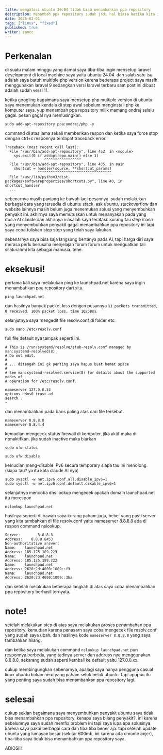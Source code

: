 ```yaml
---
title: mengatasi ubuntu 20.04 tidak bisa menambahkan ppa repository
description: menambah ppa repository sudah jadi hal biasa ketika kita ingin menginstall aplikasi tertentu di ubuntu, jika tidak bisa menambah ppa repository maka pusing pala berbi
date: 2025-02-01
tags: ["linux", "fixed"]
published: true
writer: zancc
---
```


# Perkenalan

di suatu malam minggu yang damai saya tiba-tiba ingin mensetup laravel development di local machine saya yaitu ubuntu 24.04. dan salah satu isu adalah saya butuh multiple php version karena beberapa project saya masih menggunakan laravel 9 sedangkan versi laravel terbaru saat post ini dibuat adalah sudah versi 11.

ketika googling bagaimana saya mensetup php multiple version di ubuntu saya menemukan kendala di step awal sebelum menginstall php ke komputer saya. yup menambah ppa repository milik mamang ondrej selalu gagal. pesan gagal nya memusingkan.

```shell
sudo add-apt-repository ppa:ondrej/php -y
```

command di atas lama sekali memberikan respon dan ketika saya force stop dengan ctrl+c responnya terdapat traceback error.

```shell
Traceback (most recent call last):
  File "/usr/bin/add-apt-repository", line 452, in <module>
    sys.exit(0 if addaptrepo.main() else 1)
                  ^^^^^^^^^^^^^^^^^
  File "/usr/bin/add-apt-repository", line 435, in main
    shortcut = handler(source, **shortcut_params)
               ^^^^^^^^^^^^^^^^^^^^^^^^^^^^^^^^^^
  File "/usr/lib/python3/dist-packages/softwareproperties/shortcuts.py", line 40, in shortcut_handler
  ...
```

sebenarnya masih panjang ke bawah lagi pesannya. sudah melakukan berbagai cara yang tersedia di ubuntu stack, ask ubuntu, stackoverflow dan website lainnya masih belum juga menemukan solusi yang menyembuhkan penyakit ini.
akhirnya saya memutuskan untuk menanyakan pada yang mulia AI claude dan akhirnya masalah saya teratasi. kurang tau step mana yang menyembuhkan penyakit gagal menambahkan ppa repository ini tapi saya coba tuliskan step step yang telah saya lakukan.

<Callout type="warning">
  sebenarnya saya bisa saja langsung bertanya pada AI, tapi harga diri saya
  merasa perlu berusaha menjelajah forum forum untuk menguatkan tali silaturahmi
  kita sebagai manusia. tehe.
</Callout>

# eksekusi!

pertama kali saya melakukan ping ke launchpad.net karena saya ingin menambahkan ppa repository dari situ.

```shell
ping launchpad.net
```

dan hasilnya banyak packet loss dengan pesannya `11 packets transmitted, 0 received, 100% packet loss, time 10258ms`.

selanjutnya saya mengedit file resolv.conf di folder etc.

```shell
sudo nano /etc/resolv.conf
```

full file default nya tampak seperti ini.

```shell
# This is /run/systemd/resolve/stub-resolv.conf managed by man:systemd-resolved(8).
# Do not edit.
#
# ... ditengah ini gk penting saya hapus buat hemat space
#
# See man:systemd-resolved.service(8) for details about the supported modes of
# operation for /etc/resolv.conf.

nameserver 127.0.0.53
options edns0 trust-ad
search .
~
```

dan menambahkan pada baris paling atas dari file tersebut.

```shell
nameserver 8.8.8.8
nameserver 8.8.4.4
```

kemudian mengecek status firewall di komputer, jika aktif maka di nonaktifkan. jika sudah inactive maka biarkan

```shell
sudo ufw status
```

```shell
sudo ufw disable
```

kemudian meng-disable IPv6 secara temporary siapa tau ini menolong. (siapa tau? ya itu kata claude AI nya)

```shell
sudo sysctl -w net.ipv6.conf.all.disable_ipv6=1
sudo sysctl -w net.ipv6.conf.default.disable_ipv6=1
```

selanjutnya mencoba dns lookup mengecek apakah domain launchpad.net itu merespon

```shell
nslookup launchpad.net
```

hasilnya seperti di bawah saya kurang paham juga, hehe. yang pasti server yang kita tambahkan di file resolv.conf yaitu nameserver 8.8.8.8 ada di respon command nslookup.

```shell
Server:        8.8.8.8
Address:    8.8.8.8#53
Non-authoritative answer:
Name:    launchpad.net
Address: 185.125.189.223
Name:    launchpad.net
Address: 185.125.189.222
Name:    launchpad.net
Address: 2620:2d:4000:1009::f3
Name:    launchpad.net
Address: 2620:2d:4000:1009::3ba
```

dan setelah melakukan beberapa langkah di atas saya coba menambahkan ppa repository berhasil ternyata.

# note!

setelah melakukan step di atas saya melakukan proses penambahan ppa repository. kemudian karena penasarn saya coba mengecek file resolv.conf yang sudah saya ubah. dan hasilnya kode `nameserver 8.8.8.8` yang saya tambahkan hilang.

dan ketika saya melakukan command `nslookup launchpad.net` pun responnya berbeda, yang tadinya server dan address nya menggunakan 8.8.8.8, sekarang sudah seperti kembali ke default yaitu 127.0.0.xx.

cukup membingungkan sebenarnya, apalagi saya hanya pengguna casual linux ubuntu bukan nerd yang paham seluk beluk ubuntu. tapi apapun itu yang penting saya sudah bisa menambahkan ppa repository lagi.

# selesai

cukup sekian bagaimana saya menyembuhkan penyakit ubuntu saya tidak bisa menambahkan ppa repository. kenapa saya bilang penyakit?.
ini karena sebelumnya saya sudah memfix problem ini tapi saya lupa apa solusinya karena saya pakai berbagai cara dan tiba tiba bener aja.
tapi setelah update ubuntu yang lumayan besar (sekitar 600mb, ini karena ada chrome anjer), tiba-tiba saya tidak bisa menambahkan ppa repository saya.

ADIOS!!!
